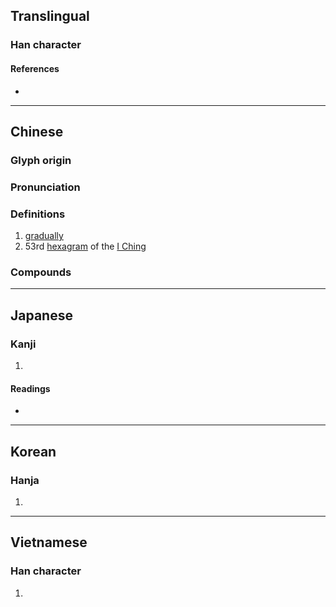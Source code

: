 {{character info/new}}
{{also|渐}}
==Translingual==

===Han character===
{{Han char|rn=85|rad=水|as=11|sn=14|four=32121|canj=EJJL|ids=⿰氵斬}}

====References====
* {{Han ref|kx=0647.140|dkj=18179|dj=1057.130|hdz=31717.030|uh=6F38|ud=28472|bh=BAA5|bd=47781}}

----

==Chinese==
{{zh-forms|s=渐}}

===Glyph origin===
{{Han etym}}

===Pronunciation===
{{zh-pron
|m=jiàn
|c=zim1,zim6
|mn=qz:chiǎm/tw,xm,zz:chiām
|mc=y
|oc=y
|ma=
|cat=adv,n
}}

===Definitions===
{{zh-hanzi}}

# [[gradually]]
# 53rd [[hexagram]] of the [[I Ching]]

===Compounds===
{{zh-der|北漸|不漸|循序漸進|即漸|慎防杜漸|漸通人事|杜漸防萌|漸洳|漸悟|杜漸防微|日漸月染|東漸西被|漸有起色|積裡漸裡|積漸|浸漸|東漸|漸進|漸漸|漸教|漸進法|漸漸之石|杜漸除微|漸近|漸趨式微|漸次|漸染|漸入佳境|漸至佳境|沉漸剛克|蘭芷漸滫|逐漸|防萌杜漸|西風東漸|鴻漸|防微杜漸|遏漸防萌}}

----

==Japanese==

===Kanji===
{{ja-kanji|grade=c|rs=水11}}

# {{defn|lang=ja|sort=水11}}

====Readings====
* {{ja-readings|goon=[[せん]] (sen) {{non-joyo-reading}}, [[ぜん]] (zen)|kanon=[[せん]] (sen) {{non-joyo-reading}}|kanyoon=[[ぜん]] (zen)|on=[[ざん]] (zan)|kun=[[すすむ]] (susumu), [[ようやく]] (youyaku)}}

----

==Korean==

===Hanja===
{{ko-hanja|hangeul=[[점]], [[참]]|eumhun=|rv=jeom, cham|mr=chŏm, ch'am|y=cem, cham}}

# {{defn|lang=ko|sort=水11}}

----

==Vietnamese==

===Han character===
{{vi-hantu|[[tiệm]], [[tràn]], [[tiêm]], [[tiềm]]|rs=水11}}

# {{defn|lang=vi|sort=水11}}
